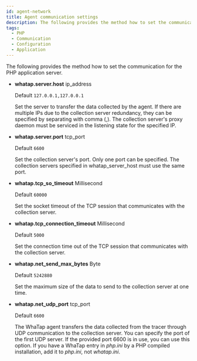 ```yaml
---
id: agent-network
title: Agent communication settings
description: The following provides the method how to set the communication for the application server.
tags:
  - PHP
  - Communication
  - Configuration
  - Application
---
```


The following provides the method how to set the communication for the PHP application server.

- **whatap.server.host** <span class='type'>ip_address</span>

  Default `127.0.0.1,127.0.0.1`

  Set the server to transfer the data collected by the agent. If there are multiple IPs due to the collection server redundancy, they can be specified by separating with comma (,). The collection server's proxy daemon must be serviced in the listening state for the specified IP.

- **whatap.server.port** <span class='type'>tcp_port</span>

  Default `6600`

  Set the collection server's port. Only one port can be specified. The collection servers specified in whatap_server_host must use the same port.

- **whatap.tcp_so_timeout** <span class='type'>Millisecond</span>

  Default `60000`

  Set the socket timeout of the TCP session that communicates with the collection server.

- **whatap.tcp_connection_timeout** <span class='type'>Millisecond</span>

  Default `5000`

  Set the connection time out of the TCP session that communicates with the collection server.

- **whatap.net_send_max_bytes** <span class='type'>Byte</span>

  Default `5242880`

  Set the maximum size of the data to send to the collection server at one time.

- **whatap.net_udp_port** <span class='type'>tcp_port</span>

  Default `6600`

  The WhaTap agent transfers the data collected from the tracer through UDP communication to the collection server. You can specify the port of the first UDP server. If the provided port 6600 is in use, you can use this option. If you have a WhaTap entry in _php.ini_ by a PHP compiled installation, add it to _php.ini_, not _whatap.ini_.


<Phprestartapply />
